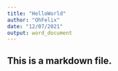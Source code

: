 ```yaml
---
title: "HelloWorld"
author: "OhFelix"
date: "12/07/2021"
output: word_document
---
```


## This is a markdown file. 